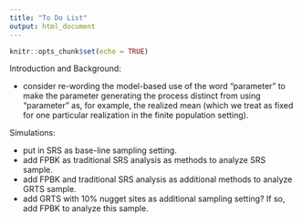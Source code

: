 ```yaml
---
title: "To Do List"
output: html_document
---
```


```r
knitr::opts_chunk$set(echo = TRUE)
```

Introduction and Background:

* consider re-wording the model-based use of the word "parameter" to make the parameter generating the process distinct from using "parameter" as, for example, the realized mean (which we treat as fixed for one particular realization in the finite population setting).

Simulations:

* put in SRS as base-line sampling setting.
* add FPBK as traditional SRS analysis as methods to analyze SRS sample.
* add FPBK and traditional SRS analysis as additional methods to analyze GRTS sample.
* add GRTS with 10% nugget sites as additional sampling setting? If so, add FPBK to analyze this sample.


